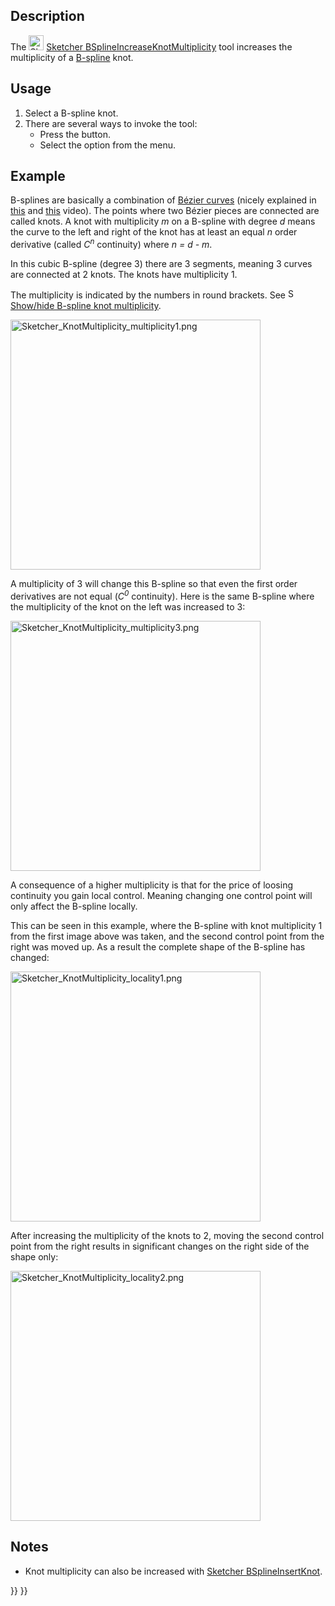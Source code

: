 <languages/>
<translate>

<!--T:11-->
{{Docnav
|[[Sketcher_BSplineDecreaseDegree|Decrease B-spline degree]]
|[[Sketcher_BSplineDecreaseKnotMultiplicity|Decrease knot multiplicity]]
|[[Sketcher_Workbench|Sketcher]]
|IconL=Sketcher_BSplineDecreaseDegree.svg
|IconR=Sketcher_BSplineDecreaseKnotMultiplicity.svg
|IconC=Workbench_Sketcher.svg
}}

<!--T:1-->
{{GuiCommand
|Name=Sketcher BSplineIncreaseKnotMultiplicity
|MenuLocation=Sketch → B-Spline Tools → Increase knot multiplicity
|Workbenches=[[Sketcher_Workbench|Sketcher]]
|Version=0.17
|SeeAlso=[[Sketcher_BSplineDecreaseKnotMultiplicity|Sketcher BSplineDecreaseKnotMultiplicity]]
}}

==Description== <!--T:4-->

<!--T:9-->
The [[Image:Sketcher_BSplineIncreaseKnotMultiplicity.svg|24px]] [[Sketcher_BSplineIncreaseKnotMultiplicity|Sketcher BSplineIncreaseKnotMultiplicity]] tool increases the multiplicity of a [[B-Splines|B-spline]] knot.

==Usage== <!--T:5-->

<!--T:14-->
# Select a B-spline knot.
# There are several ways to invoke the tool:
#* Press the {{Button|[[File:Sketcher_BSplineIncreaseKnotMultiplicity.svg|16px]] [[Sketcher_BSplineIncreaseKnotMultiplicity|Increase knot multiplicity]]}} button.
#* Select the {{MenuCommand|Sketch → B-Spline Tools → [[Image:Sketcher_BSplineIncreaseKnotMultiplicity.svg|16px]] Increase knot multiplicity}} option from the menu.

==Example== <!--T:22-->

<!--T:15-->
B-splines are basically a combination of [[B-Splines#B.C3.A9zier_curves|Bézier curves]] (nicely explained in [https://www.youtube.com/watch?v=bE1MrrqBAl8 this] and [https://www.youtube.com/watch?v=xXJylM2S72s this] video). The points where two Bézier pieces are connected are called knots. A knot with multiplicity ''m'' on a B-spline with degree ''d'' means the curve to the left and right of the knot has at least an equal ''n'' order derivative (called ''C<sup>n</sup>'' continuity) where ''n = d - m''.

<!--T:23-->
In this cubic B-spline (degree 3) there are 3 segments, meaning 3 curves are connected at 2 knots. The knots have multiplicity 1.

<!--T:24-->
The multiplicity is indicated by the numbers in round brackets. See [[File:Sketcher_BSplineKnotMultiplicity.svg|16px]] [[Sketcher_BSplineKnotMultiplicity|Show/hide B-spline knot multiplicity]].

</translate>
[[File:Sketcher_KnotMultiplicity_multiplicity1.png|400px]]
<translate>
<!--T:16-->
{{Caption|B-spline where both knots have multiplicity 1.}}

<!--T:17-->
A multiplicity of 3 will change this B-spline so that even the first order derivatives are not equal (''C<sup>0</sup>'' continuity). Here is the same B-spline where the multiplicity of the knot on the left was increased to 3:

</translate>
[[File:Sketcher_KnotMultiplicity_multiplicity3.png|400px]]
<translate>
<!--T:18-->
{{Caption|Same B-spline with knot multiplicity 3. A control point was moved to show that the knot has ''C<sup>0</sup>'' continuity.}}

<!--T:19-->
A consequence of a higher multiplicity is that for the price of loosing continuity you gain local control. Meaning changing one control point will only affect the B-spline locally.

<!--T:25-->
This can be seen in this example, where the B-spline with knot multiplicity 1 from the first image above was taken, and the second control point from the right was moved up. As a result the complete shape of the B-spline has changed:

</translate>
[[File:Sketcher_KnotMultiplicity_locality1.png|400px]]
<translate>

<!--T:26-->
After increasing the multiplicity of the knots to 2, moving the second control point from the right results in significant changes on the right side of the shape only:

</translate>
[[File:Sketcher_KnotMultiplicity_locality2.png|400px]]
<translate>

==Notes== <!--T:27-->

<!--T:28-->
* Knot multiplicity can also be increased with [[Sketcher_BSplineInsertKnot|Sketcher BSplineInsertKnot]].


<!--T:8-->
{{Docnav
|[[Sketcher_BSplineDecreaseDegree|Decrease B-spline degree]]
|[[Sketcher_BSplineDecreaseKnotMultiplicity|Decrease knot multiplicity]]
|[[Sketcher_Workbench|Sketcher]]
|IconL=Sketcher_BSplineDecreaseDegree.svg
|IconR=Sketcher_BSplineDecreaseKnotMultiplicity.svg
|IconC=Workbench_Sketcher.svg
}}

</translate>
{{Sketcher_Tools_navi{{#translation:}}}}
{{Userdocnavi{{#translation:}}}}